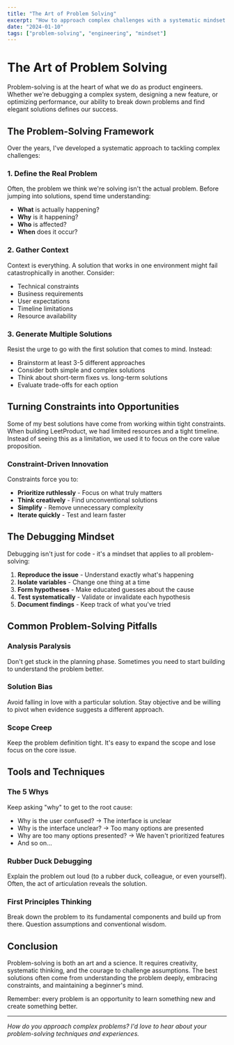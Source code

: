 ```yaml
---
title: "The Art of Problem Solving"
excerpt: "How to approach complex challenges with a systematic mindset and turn constraints into creative opportunities."
date: "2024-01-10"
tags: ["problem-solving", "engineering", "mindset"]
---
```


# The Art of Problem Solving

Problem-solving is at the heart of what we do as product engineers. Whether we're debugging a complex system, designing a new feature, or optimizing performance, our ability to break down problems and find elegant solutions defines our success.

## The Problem-Solving Framework

Over the years, I've developed a systematic approach to tackling complex challenges:

### 1. Define the Real Problem

Often, the problem we think we're solving isn't the actual problem. Before jumping into solutions, spend time understanding:

- **What** is actually happening?
- **Why** is it happening?
- **Who** is affected?
- **When** does it occur?

### 2. Gather Context

Context is everything. A solution that works in one environment might fail catastrophically in another. Consider:

- Technical constraints
- Business requirements
- User expectations
- Timeline limitations
- Resource availability

### 3. Generate Multiple Solutions

Resist the urge to go with the first solution that comes to mind. Instead:

- Brainstorm at least 3-5 different approaches
- Consider both simple and complex solutions
- Think about short-term fixes vs. long-term solutions
- Evaluate trade-offs for each option

## Turning Constraints into Opportunities

Some of my best solutions have come from working within tight constraints. When building LeetProduct, we had limited resources and a tight timeline. Instead of seeing this as a limitation, we used it to focus on the core value proposition.

### Constraint-Driven Innovation

Constraints force you to:

- **Prioritize ruthlessly** - Focus on what truly matters
- **Think creatively** - Find unconventional solutions
- **Simplify** - Remove unnecessary complexity
- **Iterate quickly** - Test and learn faster

## The Debugging Mindset

Debugging isn't just for code - it's a mindset that applies to all problem-solving:

1. **Reproduce the issue** - Understand exactly what's happening
2. **Isolate variables** - Change one thing at a time
3. **Form hypotheses** - Make educated guesses about the cause
4. **Test systematically** - Validate or invalidate each hypothesis
5. **Document findings** - Keep track of what you've tried

## Common Problem-Solving Pitfalls

### Analysis Paralysis

Don't get stuck in the planning phase. Sometimes you need to start building to understand the problem better.

### Solution Bias

Avoid falling in love with a particular solution. Stay objective and be willing to pivot when evidence suggests a different approach.

### Scope Creep

Keep the problem definition tight. It's easy to expand the scope and lose focus on the core issue.

## Tools and Techniques

### The 5 Whys

Keep asking "why" to get to the root cause:

- Why is the user confused? → The interface is unclear
- Why is the interface unclear? → Too many options are presented
- Why are too many options presented? → We haven't prioritized features
- And so on...

### Rubber Duck Debugging

Explain the problem out loud (to a rubber duck, colleague, or even yourself). Often, the act of articulation reveals the solution.

### First Principles Thinking

Break down the problem to its fundamental components and build up from there. Question assumptions and conventional wisdom.

## Conclusion

Problem-solving is both an art and a science. It requires creativity, systematic thinking, and the courage to challenge assumptions. The best solutions often come from understanding the problem deeply, embracing constraints, and maintaining a beginner's mind.

Remember: every problem is an opportunity to learn something new and create something better.

---

*How do you approach complex problems? I'd love to hear about your problem-solving techniques and experiences.* 